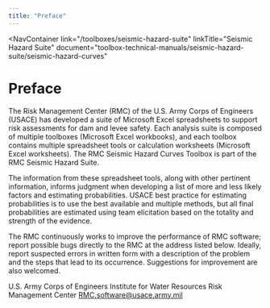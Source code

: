 ```yaml
---
title: "Preface"
---
```



<NavContainer 
  link="/toolboxes/seismic-hazard-suite"
  linkTitle="Seismic Hazard Suite"
  document="toolbox-technical-manuals/seismic-hazard-suite/seismic-hazard-curves"
></NavContainer>

# Preface

The Risk Management Center (RMC) of the U.S. Army Corps of Engineers (USACE) has developed a suite of Microsoft Excel spreadsheets to support risk
assessments for dam and levee safety. Each analysis suite is composed of multiple toolboxes (Microsoft Excel workbooks), and each toolbox contains
multiple spreadsheet tools or calculation worksheets (Microsoft Excel worksheets). The RMC Seismic Hazard Curves Toolbox is part of the RMC Seismic
Hazard Suite.

The information from these spreadsheet tools, along with other pertinent information, informs judgment when developing a list of more and less likely
factors and estimating probabilities. USACE best practice for estimating probabilities is to use the best available and multiple methods, but all
final probabilities are estimated using team elicitation based on the totality and strength of the evidence.

The RMC continuously works to improve the performance of RMC software; report possible bugs directly to the RMC at the address listed below. Ideally,
report suspected errors in written form with a description of the problem and the steps that lead to its occurrence. Suggestions for improvement are
also welcomed.

U.S. Army Corps of Engineers
Institute for Water Resources
Risk Management Center
[RMC.software@usace.army.mil](mailto:RMC.software@usace.army.mil)

<CitationFootnote />
